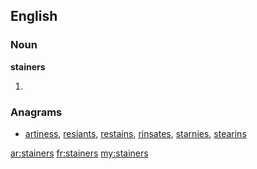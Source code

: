 ==English==

===Noun===
'''stainers'''

# {{plural of|stainer}}

===Anagrams===
* [[artiness#English|artiness]], [[resiants#English|resiants]], [[restains#English|restains]], [[rinsates#English|rinsates]], [[starnies#English|starnies]], [[stearins#English|stearins]]

[[ar:stainers]]
[[fr:stainers]]
[[my:stainers]]